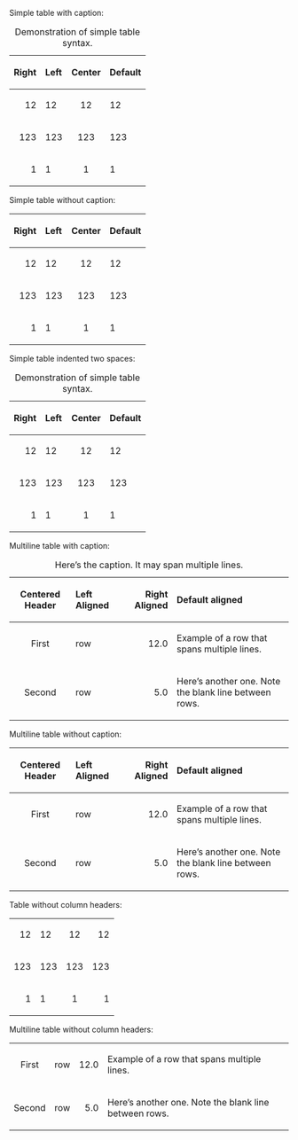 Simple table with caption:

{| class="wikitable"
|+ Demonstration of simple table syntax.
|-
! style="text-align: right;"| Right
! style="text-align: left;"| Left
! style="text-align: center;"| Center
! Default
|-
| style="text-align: right;"| 12
| style="text-align: left;"| 12
| style="text-align: center;"| 12
| 12
|-
| style="text-align: right;"| 123
| style="text-align: left;"| 123
| style="text-align: center;"| 123
| 123
|-
| style="text-align: right;"| 1
| style="text-align: left;"| 1
| style="text-align: center;"| 1
| 1
|}

Simple table without caption:

{| class="wikitable"
|-
! style="text-align: right;"| Right
! style="text-align: left;"| Left
! style="text-align: center;"| Center
! Default
|-
| style="text-align: right;"| 12
| style="text-align: left;"| 12
| style="text-align: center;"| 12
| 12
|-
| style="text-align: right;"| 123
| style="text-align: left;"| 123
| style="text-align: center;"| 123
| 123
|-
| style="text-align: right;"| 1
| style="text-align: left;"| 1
| style="text-align: center;"| 1
| 1
|}

Simple table indented two spaces:

{| class="wikitable"
|+ Demonstration of simple table syntax.
|-
! style="text-align: right;"| Right
! style="text-align: left;"| Left
! style="text-align: center;"| Center
! Default
|-
| style="text-align: right;"| 12
| style="text-align: left;"| 12
| style="text-align: center;"| 12
| 12
|-
| style="text-align: right;"| 123
| style="text-align: left;"| 123
| style="text-align: center;"| 123
| 123
|-
| style="text-align: right;"| 1
| style="text-align: left;"| 1
| style="text-align: center;"| 1
| 1
|}

Multiline table with caption:

{| class="wikitable"
|+ Here’s the caption. It may span multiple lines.
|-
! style="text-align: center;"| Centered Header
! style="text-align: left;"| Left Aligned
! style="text-align: right;"| Right Aligned
! style="text-align: left;"| Default aligned
|-
| style="text-align: center;"| First
| style="text-align: left;"| row
| style="text-align: right;"| 12.0
| style="text-align: left;"| Example of a row that spans multiple lines.
|-
| style="text-align: center;"| Second
| style="text-align: left;"| row
| style="text-align: right;"| 5.0
| style="text-align: left;"| Here’s another one. Note the blank line between rows.
|}

Multiline table without caption:

{| class="wikitable"
|-
! style="text-align: center;"| Centered Header
! style="text-align: left;"| Left Aligned
! style="text-align: right;"| Right Aligned
! style="text-align: left;"| Default aligned
|-
| style="text-align: center;"| First
| style="text-align: left;"| row
| style="text-align: right;"| 12.0
| style="text-align: left;"| Example of a row that spans multiple lines.
|-
| style="text-align: center;"| Second
| style="text-align: left;"| row
| style="text-align: right;"| 5.0
| style="text-align: left;"| Here’s another one. Note the blank line between rows.
|}

Table without column headers:

{| class="wikitable"
|-
| style="text-align: right;"| 12
| style="text-align: left;"| 12
| style="text-align: center;"| 12
| style="text-align: right;"| 12
|-
| style="text-align: right;"| 123
| style="text-align: left;"| 123
| style="text-align: center;"| 123
| style="text-align: right;"| 123
|-
| style="text-align: right;"| 1
| style="text-align: left;"| 1
| style="text-align: center;"| 1
| style="text-align: right;"| 1
|}

Multiline table without column headers:

{| class="wikitable"
|-
| style="text-align: center;"| First
| style="text-align: left;"| row
| style="text-align: right;"| 12.0
| Example of a row that spans multiple lines.
|-
| style="text-align: center;"| Second
| style="text-align: left;"| row
| style="text-align: right;"| 5.0
| Here’s another one. Note the blank line between rows.
|}
